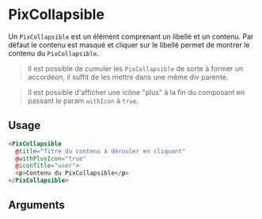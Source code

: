 

<Meta
  title='Others/Collapsible'
  component='PixCollapsible'
  argTypes={stories.argTypes}
/>

# PixCollapsible

Un `PixCollapsible` est un élément comprenant un libellé et un contenu.
Par défaut le contenu est masqué et cliquer sur le libellé permet de montrer le contenu du `PixCollapsible`.

> Il est possible de cumuler les `PixCollapsible` de sorte à former un accordéon, il suffit de les mettre dans une même div parente.

> Il est possible d'afficher une icône "plus" à la fin du composant en passant le param `withIcon` à `true`.

<Canvas>
  <Story name='PixCollapsible' story={stories.collapsible} height="120px" />
</Canvas>

<Canvas>
  <Story name='MultiplePixCollapsible' story={stories.multipleCollapsible} height="260px" />
</Canvas>

## Usage

```html
<PixCollapsible
  @title="Titre du contenu à dérouler en cliquant"
  @withPlusIcon="true"
  @iconTitle="user">
  <p>Contenu du PixCollapsible</p>
</PixCollapsible>
```

## Arguments

<ArgsTable story="PixCollapsible" />
